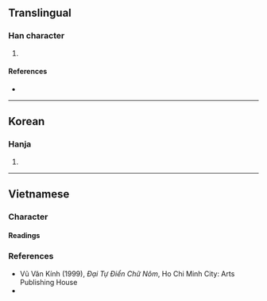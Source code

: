 {{character info/new}}
==Translingual==

===Han character===
{{Han char|rn=9|rad=人|as=08|sn=10|four=|canj=OOIP|ids=⿰亻念}}

# {{defn|Han|sort=人08}}

====References====
* {{Han ref|kx=0109.171|dkj=|dj=|hdz=|uh=346B|ud=13419|bh=|bd=}}

----

==Korean==

===Hanja===
{{ko-hanja|hangeul=[[념]] ([[염]])|rv=nyeom (yeom)|mr=nyŏm (yŏm)|y=nyem (<sup>n</sup>yem)}}

# {{defn|lang=ko|sort=人08}}

----

==Vietnamese==

===Character===
{{rfc-header|Character|lang=vi}}

====Readings====
{{vi-readings|nom=nộm|rs=人08}}

===References===
* Vũ Văn Kính (1999), ''Đại Tự Điển Chữ Nôm'', Ho Chi Minh City: Arts Publishing House
* {{R:WinVNKey:Lê Sơn Thanh}}